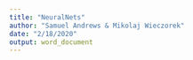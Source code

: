 ```yaml
---
title: "NeuralNets"
author: "Samuel Andrews & Mikolaj Wieczorek"
date: "2/18/2020"
output: word_document
---
```


